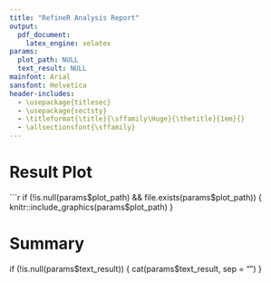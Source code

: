 ```yaml
---
title: "RefineR Analysis Report"
output: 
  pdf_document:
    latex_engine: xelatex
params:
  plot_path: NULL
  text_result: NULL
mainfont: Arial
sansfont: Helvetica
header-includes:
  - \usepackage{titlesec}
  - \usepackage{sectsty}
  - \titleformat{\title}{\sffamily\Huge}{\thetitle}{1em}{}
  - \allsectionsfont{\sffamily}
---
```


# Result Plot
```r
if (!is.null(params$plot_path) && file.exists(params$plot_path)) {
  knitr::include_graphics(params$plot_path)
}

# Summary
if (!is.null(params$text_result)) {
  cat(params$text_result, sep = "\n")
}
